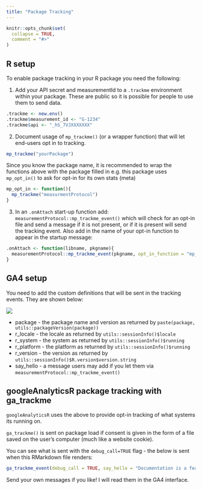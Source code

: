 ```yaml
---
title: "Package Tracking"
---
```


```r
knitr::opts_chunk$set(
  collapse = TRUE,
  comment = "#>"
)
```

## R setup

To enable package tracking in your R package you need the following:

1. Add your API secret and measurementId to a `.trackme` environment within your package.  These are public so it is possible for people to use them to send data.

```r
.trackme <- new.env()
.trackme$measurement_id <- "G-1234"
.trackme$api <- "_hS_7VJXXXXXXX"
```

2. Document usage of `mp_trackme()` (or a wrapper function) that will let end-users opt in to tracking.

```r
mp_trackme("yourPackage")
```

Since you know the package name, it is recommended to wrap the functions above with the package filled in e.g. this package uses `mp_opt_in()` to ask for opt-in for its own stats (meta)

```r
mp_opt_in <- function(){
  mp_trackme("measurmentProtocol")
}
```

3. In an `.onAttach` start-up function add: `measurementProtocol::mp_trackme_event()` which will check for an opt-in file and send a message if it is not present, or if it is present will send the tracking event.  Also add in the name of your opt-in function to appear in the startup message:

```r
.onAttach <- function(libname, pkgname){
  measurementProtocol::mp_trackme_event(pkgname, opt_in_function = "mp_opt_in")
}

```

## GA4 setup

You need to add the custom definitions that will be sent in the tracking events.  They are shown below:

![](measurement-protocol-ga4-setup.png)

* package - the package name and version as returned by `paste(package,  utils::packageVersion(package))`
* r_locale - the locale as returned by `utils::sessionInfo()$locale`
* r_system - the system as returned by `utils::sessionInfo()$running`
* r_platform - the platform as returned by `utils::sessionInfo()$running`
* r_version - the version as returned by `utils::sessionInfo()$R.version$version.string`
* say_hello - a message users may add if you let them via `measurementProtocol::mp_trackme_event()`


## googleAnalyticsR package tracking with ga_trackme

`googleAnalyticsR` uses the above to provide opt-in tracking of what systems its running on. 

`ga_trackme()` is sent on package load if consent is given in the form of a file saved on the user's computer (much like a website cookie).

You can see what is sent with the `debug_call=TRUE` flag - the below is sent when this RMarkdown file renders:

```r
ga_trackme_event(debug_call = TRUE, say_hello = "Documentation is a feature")
```

Send your own messages if you like!  I will read them in the GA4 interface.



